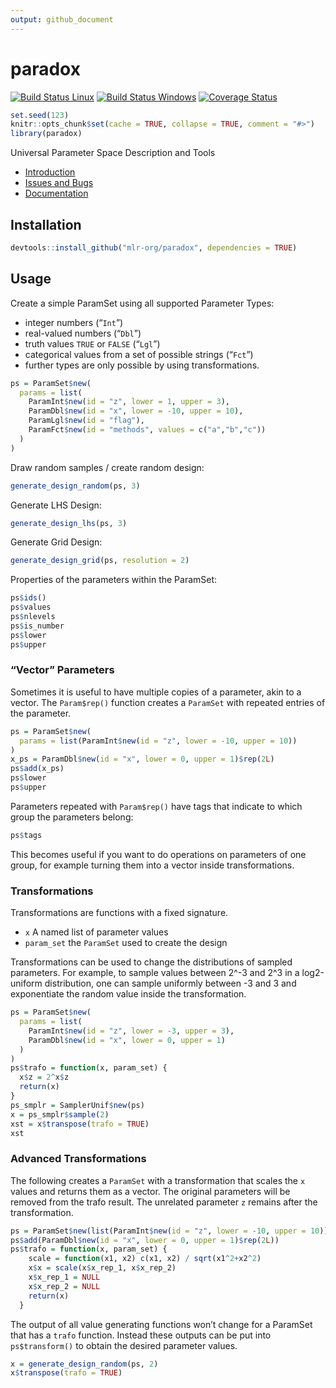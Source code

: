 ```yaml
---
output: github_document
---
```

# paradox

[![Build Status Linux](https://travis-ci.org/mlr-org/paradox.svg?branch=master)](https://travis-ci.org/mlr-org/paradox)
[![Build Status Windows](https://ci.appveyor.com/api/projects/status/m26qhpq99cka8l1b?svg=true)](https://ci.appveyor.com/project/jakob-r/paradox)
[![Coverage Status](https://coveralls.io/repos/github/mlr-org/paradox/badge.svg?branch=master)](https://coveralls.io/github/mlr-org/paradox?branch=master)


```r
set.seed(123)
knitr::opts_chunk$set(cache = TRUE, collapse = TRUE, comment = "#>")
library(paradox)
```

Universal Parameter Space Description and Tools

* [Introduction](https://mlr-org.github.io/paradox/articles/paradox.html)
* [Issues and Bugs](https://github.com/mlr-org/paradox/issues)
* [Documentation](https://mlr-org.github.io/paradox/)

## Installation
```r
devtools::install_github("mlr-org/paradox", dependencies = TRUE)
```

## Usage

Create a simple ParamSet using all supported Parameter Types:

* integer numbers ("`Int`")
* real-valued numbers ("`Dbl`")
* truth values `TRUE` or `FALSE` ("`Lgl`")
* categorical values from a set of possible strings ("`Fct`")
* further types are only possible by using transformations.

```r
ps = ParamSet$new(
  params = list(
    ParamInt$new(id = "z", lower = 1, upper = 3),
    ParamDbl$new(id = "x", lower = -10, upper = 10),
    ParamLgl$new(id = "flag"),
    ParamFct$new(id = "methods", values = c("a","b","c"))
  )
)
```

Draw random samples / create random design:

```r
generate_design_random(ps, 3)
```

Generate LHS Design:

```r
generate_design_lhs(ps, 3)
```

Generate Grid Design:

```r
generate_design_grid(ps, resolution = 2)
```

Properties of the parameters within the ParamSet:

```r
ps$ids()
ps$values
ps$nlevels
ps$is_number
ps$lower
ps$upper
```

### "Vector" Parameters

Sometimes it is useful to have multiple copies of a parameter, akin to a vector. The `Param$rep()` function creates a `ParamSet` with repeated entries of the parameter.

```r
ps = ParamSet$new(
  params = list(ParamInt$new(id = "z", lower = -10, upper = 10))
)
x_ps = ParamDbl$new(id = "x", lower = 0, upper = 1)$rep(2L)
ps$add(x_ps)
ps$lower
ps$upper
```

Parameters repeated with `Param$rep()` have tags that indicate to which group the parameters belong:

```r
ps$tags
```

This becomes useful if you want to do operations on parameters of one group, for example turning them into a vector inside transformations.

### Transformations

Transformations are functions with a fixed signature.

* `x` A named list of parameter values
* `param_set` the `ParamSet` used to create the design

Transformations can be used to change the distributions of sampled parameters. For example, to sample values between 2^-3 and 2^3 in a log2-uniform distribution, one can sample uniformly between -3 and 3 and exponentiate the random value inside the transformation.

```r
ps = ParamSet$new(
  params = list(
    ParamInt$new(id = "z", lower = -3, upper = 3),
    ParamDbl$new(id = "x", lower = 0, upper = 1)
  )
)
ps$trafo = function(x, param_set) {
  x$z = 2^x$z
  return(x)
}
ps_smplr = SamplerUnif$new(ps)
x = ps_smplr$sample(2)
xst = x$transpose(trafo = TRUE)
xst
```

### Advanced Transformations

The following creates a `ParamSet` with a transformation that scales the `x` values and returns them as a vector. The original parameters will be removed from the trafo result. The unrelated parameter `z` remains after the transformation.

```r
ps = ParamSet$new(list(ParamInt$new(id = "z", lower = -10, upper = 10)))
ps$add(ParamDbl$new(id = "x", lower = 0, upper = 1)$rep(2L))
ps$trafo = function(x, param_set) {
    scale = function(x1, x2) c(x1, x2) / sqrt(x1^2+x2^2)
    x$x = scale(x$x_rep_1, x$x_rep_2)
    x$x_rep_1 = NULL
    x$x_rep_2 = NULL
    return(x)
  }
```

The output of all value generating functions won't change for a ParamSet that has a `trafo` function.
Instead these outputs can be put into `ps$transform()` to obtain the desired parameter values.

```r
x = generate_design_random(ps, 2)
x$transpose(trafo = TRUE)
```
